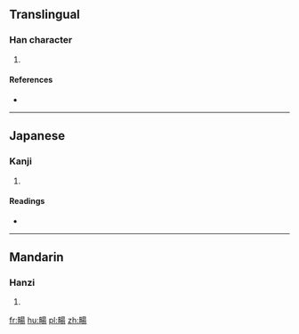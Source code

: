 ==Translingual==

===Han character===
{{Han char|rn=102|rad=田|as=09|sn=14|four=|canj=田日一竹 (WAMH)}}

# {{defn|Han|sort=田09}}

====References====
* {{Han ref|kx=0765.110|dkj=21906|dj=1176.080|hdz=42549.130|uh=757C|ud=30076}}

----

==Japanese==

===Kanji===
{{ja-kanji|grade=|rs=田09}}

# {{defn|lang=ja|sort=田09}}

====Readings====
* {{ja-readings|on=[[ちょう]] (chō), [[じょう]] (jō)|kun=[[のびる]] (nobiru), [[ながい]] (nagai), [[にわ]] (niwa)|nanori=}}

----

==Mandarin==

===Hanzi===
{{cmn-hanzi|pin=[[chàng]] ([[chang4]])|wg=ch'ang<sup>4</sup>}}

# {{defn|lang=cmn|sort=田09}}

[[fr:畼]]
[[hu:畼]]
[[pl:畼]]
[[zh:畼]]